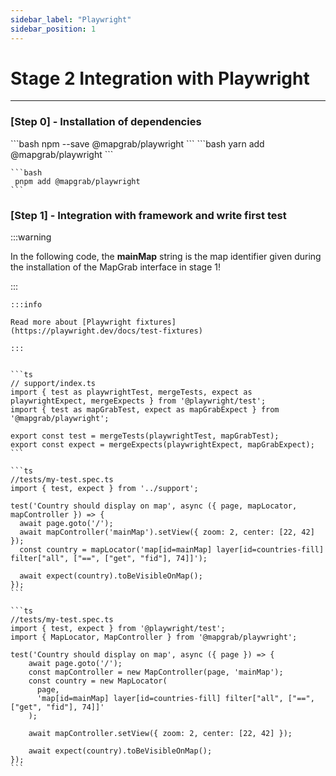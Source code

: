 ```yaml
---
sidebar_label: "Playwright"
sidebar_position: 1
---
```



# Stage 2 Integration with Playwright

---

### [Step 0] - Installation of dependencies

<Tabs>
  <TabItem value="npm" label="npm" default>
    ```bash
     npm --save @mapgrab/playwright
    ```
  </TabItem>
  <TabItem value="yarn" label="yarn">
    ```bash
     yarn add @mapgrab/playwright
    ```
  </TabItem>
  <TabItem value="pnpm" label="pnpm">

    ```bash
     pnpm add @mapgrab/playwright
    ```

  </TabItem>
</Tabs>

### [Step 1] - Integration with framework and write first test

:::warning

In the following code, the **mainMap** string is the map identifier given during the installation of the MapGrab interface in stage 1!

:::

<Tabs>
  <TabItem value="fixture" label="By Fixtures (recomended)" default>
  
    :::info

    Read more about [Playwright fixtures](https://playwright.dev/docs/test-fixtures)

    :::


    ```ts
    // support/index.ts
    import { test as playwrightTest, mergeTests, expect as playwrightExpect, mergeExpects } from '@playwright/test';
    import { test as mapGrabTest, expect as mapGrabExpect } from '@mapgrab/playwright';

    export const test = mergeTests(playwrightTest, mapGrabTest);
    export const expect = mergeExpects(playwrightExpect, mapGrabExpect);
    ```

    ```ts
    //tests/my-test.spec.ts
    import { test, expect } from '../support';

    test('Country should display on map', async ({ page, mapLocator, mapController }) => {
      await page.goto('/');
      await mapController('mainMap').setView({ zoom: 2, center: [22, 42] });
      const country = mapLocator('map[id=mainMap] layer[id=countries-fill] filter["all", ["==", ["get", "fid"], 74]]');

      await expect(country).toBeVisibleOnMap();
    });
    ```

  </TabItem>
  <TabItem value="nofixture" label="Without fixtures">

    ```ts
    //tests/my-test.spec.ts
    import { test, expect } from '@playwright/test';
    import { MapLocator, MapController } from '@mapgrab/playwright';

    test('Country should display on map', async ({ page }) => {
        await page.goto('/');
        const mapController = new MapController(page, 'mainMap');
        const country = new MapLocator(
          page,
          'map[id=mainMap] layer[id=countries-fill] filter["all", ["==", ["get", "fid"], 74]]'
        );

        await mapController.setView({ zoom: 2, center: [22, 42] });

        await expect(country).toBeVisibleOnMap();
    });
    ```

  </TabItem>
</Tabs>

